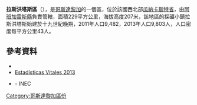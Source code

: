 {{coord|10|16|55|N|84|57|42|W|region:CR|display=title}}
'''拉斯洪塔斯區'''（{{lang-es|Las Juntas}}），是[[哥斯達黎加|哥斯達黎加]]的一個區，位於該國西北部[[瓜納卡斯特省|瓜納卡斯特省]]，由[[阿班加雷斯縣|阿班加雷斯縣]]負責管轄，面積229平方公里，海拔高度207米，該地區的採礦小鎮拉斯洪塔斯始建於十九世紀晚期，2011年人口9,482，2013年人口9,803人，人口密度每平方公里43人。

==參考資料==
* {{cite web|title=Juntas|url=http://www.costaricadatabase.com/crdb/city.asp?action=2&q=JUNTAS&b=ABANGARES&p=5|accessdate=2015-03-21|archive-url=https://web.archive.org/web/20150402105300/http://www.costaricadatabase.com/crdb/city.asp?action=2&q=JUNTAS&b=ABANGARES&p=5|archive-date=2015-04-02|dead-url=yes}}
* [http://www.inec.go.cr/A/MT/Población%20y%20Demografía/Nacimientos/Publicaciones/C0/01-%202013/Publicaciones%20de%20Estadísticas%20Vitales.pdf Estadísticas Vitales 2013] 
* {{webarchive|url=https://web.archive.org/web/20150924034632/http://www.inec.go.cr/A/MT/Poblaci%C3%B3n%20y%20Demograf%C3%ADa/Nacimientos/Publicaciones/C0/01-%202013/Publicaciones%20de%20Estad%C3%ADsticas%20Vitales.pdf |date=2015-09-24 }} - INEC

{{CostaRica-geo-stub}}
[[Category:哥斯達黎加區份|Category:哥斯達黎加區份]]